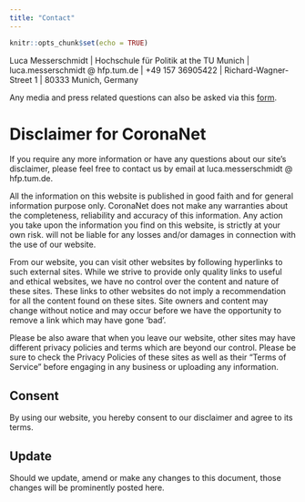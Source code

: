 ```yaml
---
title: "Contact"
---
```

```r
knitr::opts_chunk$set(echo = TRUE)
```


Luca Messerschmidt | Hochschule für Politik at the TU Munich | luca.messerschmidt @ hfp.tum.de | +49 157 36905422 | Richard-Wagner-Street 1 | 80333 Munich, Germany

Any media and press related questions can also be asked via this [form](https://forms.gle/2Zc5Rrdq9J43b7NR9).


# Disclaimer for CoronaNet {-}

If you require any more information or have any questions about our site's disclaimer, please feel free to contact us by email at  luca.messerschmidt @ hfp.tum.de.


All the information on this website is published in good faith and for general information purpose only. CoronaNet does not make any warranties about the completeness, reliability and accuracy of this information. Any action you take upon the information you find on this website, is strictly at your own risk. will not be liable for any losses and/or damages in connection with the use of our website.

From our website, you can visit other websites by following hyperlinks to such external sites. While we strive to provide only quality links to useful and ethical websites, we have no control over the content and nature of these sites. These links to other websites do not imply a recommendation for all the content found on these sites. Site owners and content may change without notice and may occur before we have the opportunity to remove a link which may have gone ‘bad'.

Please be also aware that when you leave our website, other sites may have different privacy policies and terms which are beyond our control. Please be sure to check the Privacy Policies of these sites as well as their "Terms of Service" before engaging in any business or uploading any information.

## Consent {-}

By using our website, you hereby consent to our disclaimer and agree to its terms.

## Update {-}

Should we update, amend or make any changes to this document, those changes will be prominently posted here.
